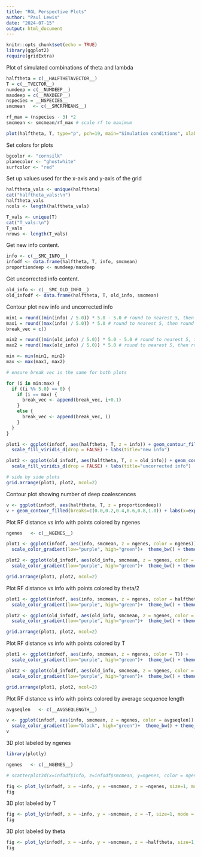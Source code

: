 ```yaml
---
title: "RGL Perspective Plots"
author: "Paul Lewis"
date: "2024-07-15"
output: html_document
---
```


```r
knitr::opts_chunk$set(echo = TRUE)
library(ggplot2)
require(gridExtra)
```

Plot of simulated combinations of theta and lambda

```r
halftheta = c(__HALFTHETAVECTOR__)
T = c(__TVECTOR__)
numdeep = c(__NUMDEEP__)
maxdeep = c(__MAXDEEP__)
nspecies = __NSPECIES__
smcmean   <- c(__SMCRFMEANS__)

rf_max = (nspecies - 3) *2
smcmean <- smcmean/rf_max # scale rf to maximum

plot(halftheta, T, type="p", pch=19, main="Simulation conditions", xlab="theta/2", ylab="T")
```
Set colors for plots

```r
bgcolor <- "cornsilk"
planecolor <- "ghostwhite"
surfcolor <- "red"
```

Set up values used for the x-axis and y-axis of the grid

```r
halftheta_vals <- unique(halftheta)
cat("halftheta_vals:\n")
halftheta_vals
ncols <- length(halftheta_vals)

T_vals <- unique(T)
cat("T_vals:\n")
T_vals
nrows <- length(T_vals)
```

Get new info content.

```r
info <- c(__SMC_INFO__)
infodf <- data.frame(halftheta, T, info, smcmean)
proportiondeep <- numdeep/maxdeep
```

Get uncorrected info content.

```r
old_info <- c(__SMC_OLD_INFO__)
old_infodf <- data.frame(halftheta, T, old_info, smcmean)
```

Contour plot new info and uncorrected info

```r
min1 = round((min(info) / 5.0)) * 5.0 - 5.0 # round to nearest 5, then round down
max1 = round((max(info) / 5.0)) * 5.0 # round to nearest 5, then round up
break_vec = c()

min2 = round((min(old_info) / 5.0)) * 5.0 - 5.0 # round to nearest 5, then round down
max2 = round((max(old_info) / 5.0)) * 5.0 # round to nearest 5, then round up

min <- min(min1, min2)
max <- max(max1, max2)

# ensure break vec is the same for both plots

for (i in min:max) {
  if ((i %% 5.0) == 0) {
    if (i == max) {
      break_vec <- append(break_vec, i+0.1)
    }
    else {
      break_vec <- append(break_vec, i)
    }
  }
}

plot1 <- ggplot(infodf, aes(halftheta, T, z = info)) + geom_contour_filled(breaks=c(break_vec)) + labs(x=expression(theta/2))+
  scale_fill_viridis_d(drop = FALSE) + labs(title="new info")

plot2 <- ggplot(old_infodf, aes(halftheta, T, z = old_info)) + geom_contour_filled(breaks=c(break_vec)) + labs(x=expression(theta/2)) +
  scale_fill_viridis_d(drop = FALSE) + labs(title="uncorrected info")

# side by side plots
grid.arrange(plot1, plot2, ncol=2)

```

Contour plot showing number of deep coalescences

```r
v <- ggplot(infodf, aes(halftheta, T, z = proportiondeep))
v + geom_contour_filled(breaks=c(0.0,0.2,0.4,0.6,0.8,1.0)) + labs(x=expression(theta/2))
```

Plot RF distance vs info with points colored by ngenes
```r
ngenes   <- c(__NGENES__)

plot1 <- ggplot(infodf, aes(info, smcmean, z = ngenes, color = ngenes)) +
  scale_color_gradient(low="purple", high="green")+  theme_bw() + theme_classic() + ylab("inaccuracy") + geom_point(size=5, alpha=0.3) + xlab("corrected info") + xlim(min-5, max)

plot2 <- ggplot(old_infodf, aes(old_info, smcmean, z = ngenes, color = ngenes)) +
  scale_color_gradient(low="purple", high="green")+  theme_bw() + theme_classic() + ylab("inaccuracy") + geom_point(size=5, alpha=0.3) + xlab("uncorrected info") + xlim(min-5, max)

grid.arrange(plot1, plot2, ncol=2)
```

Plot RF distance vs info with points colored by theta/2
```r
plot1 <- ggplot(infodf, aes(info, smcmean, z = ngenes, color = halftheta)) +
  scale_color_gradient(low="purple", high="green")+  theme_bw() + theme_classic() + ylab("inaccuracy") + geom_point(size=5, alpha=0.3) + xlab("corrected info") + xlim(min-5, max)

plot2 <- ggplot(old_infodf, aes(old_info, smcmean, z = ngenes, color = halftheta)) +
  scale_color_gradient(low="purple", high="green")+  theme_bw() + theme_classic() + ylab("inaccuracy") + geom_point(size=5, alpha=0.3) + xlab("uncorrected info") + xlim(min-5, max)

grid.arrange(plot1, plot2, ncol=2)
```

Plot RF distance vs info with points colored by T
```r
plot1 <- ggplot(infodf, aes(info, smcmean, z = ngenes, color = T)) +
  scale_color_gradient(low="purple", high="green")+  theme_bw() + theme_classic() + ylab("inaccuracy") + geom_point(size=5, alpha=0.3) + xlab("corrected info") + xlim(min-5, max)

plot2 <- ggplot(old_infodf, aes(old_info, smcmean, z = ngenes, color = T)) +
  scale_color_gradient(low="purple", high="green")+  theme_bw() + theme_classic() + ylab("inaccuracy") + geom_point(size=5, alpha=0.3) + xlab("uncorrected info") + xlim(min-5, max)

grid.arrange(plot1, plot2, ncol=2)
```

Plot RF distance vs info with points colored by average sequence length
```r
avgseqlen   <- c(__AVGSEQLENGTH__)

v <- ggplot(infodf, aes(info, smcmean, z = ngenes, color = avgseqlen)) +
  scale_color_gradient(low="black", high="green")+  theme_bw() + theme_classic() + ylab("inaccuracy") + geom_point(size=5, alpha=0.3)
v
```

3D plot labeled by ngenes

```r
library(plotly)

ngenes   <- c(__NGENES__)

# scatterplot3d(x=infodf$info, z=infodf$smcmean, y=ngenes, color = ngenes)

fig <- plot_ly(infodf, x = ~info, y = ~smcmean, z = ~ngenes, size=1, mode = "markers", color=ngenes)
fig
```

3D plot labeled by T
```r
fig <- plot_ly(infodf, x = ~info, y = ~smcmean, z = ~T, size=1, mode = "markers", color=T)
fig 

```

3D plot labeled by theta
```r
fig <- plot_ly(infodf, x = ~info, y = ~smcmean, z = ~halftheta, size=1, mode = "markers", color=halftheta)
fig
```